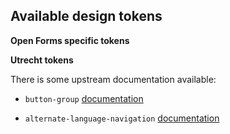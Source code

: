 
<Meta title="Composites/Language Selection/Design tokens" />

## Available design tokens

**Open Forms specific tokens**

<TokensTable container={ofTokens} limitTo="of.language-selection." autoExpand />

**Utrecht tokens**

There is some upstream documentation available:

- `button-group`
  [documentation](https://nl-design-system.github.io/utrecht/storybook/?path=/docs/css-button-group-tokens--page)

- `alternate-language-navigation`
  [documentation](https://nl-design-system.github.io/utrecht/storybook/?path=/docs/css-alternate-lang-nav-readme--page)

<!--
There are no tokens with default values (yet), only CSS specs which TokensTable
can't handle yet.

<TokensTable container={utrechtTokens} limitTo="utrecht.button-group" autoExpand />
-->
